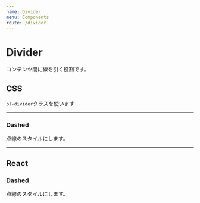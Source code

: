 ```yaml
---
name: Divider
menu: Components
route: /divider
---
```



# Divider

コンテンツ間に線を引く役割です。

## CSS

`pl-divider`クラスを使います

<Playground>
  <hr className="pl-divider" />
</Playground>

### Dashed

点線のスタイルにします。

<Playground>
  <hr className="pl-divider is-dashed" />
</Playground>

## React

<Playground>
  <Divider />
</Playground>

### Dashed

点線のスタイルにします。

<Playground>
  <Divider dashed />
</Playground>
